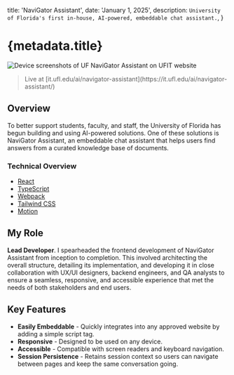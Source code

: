 
  title: 'NaviGator Assistant',
  date: 'January 1, 2025',
  description: `University of Florida's first in-house, AI-powered, embeddable chat assistant.`,
}

# {metadata.title}

<div className={cn('mx-0 md:-mx-20')}>
  <Image
    src={NaviGatorAssistant}
    alt='Device screenshots of UF NaviGator Assistant on UFIT website'
    priority={true}
  />
</div>

<blockquote
  className={cn('[&_*]:before:content-none [&_*]:after:content-none')}
>
  <Subheading>
    Live at
    [it.ufl.edu/ai/navigator-assistant](https://it.ufl.edu/ai/navigator-assistant/)
  </Subheading>
</blockquote>

## Overview

To better support students, faculty, and staff, the University of Florida has begun building and using AI-powered solutions. One of these solutions is NaviGator Assistant, an embeddable chat assistant that helps users find answers from a curated knowledge base of documents.

### Technical Overview

- [React](https://react.dev)
- [TypeScript](https://www.typescriptlang.org)
- [Webpack](https://webpack.js.org)
- [Tailwind CSS](https://tailwindcss.com)
- [Motion](https://motion.dev)

## My Role

**Lead Developer**. I spearheaded the frontend development of NaviGator Assistant from inception to completion. This involved architecting the overall structure, detailing its implementation, and developing it in close collaboration with UX/UI designers, backend engineers, and QA analysts to ensure a seamless, responsive, and accessible experience that met the needs of both stakeholders and end users.

## Key Features

- **Easily Embeddable** - Quickly integrates into any approved website by adding a simple script tag.
- **Responsive** - Designed to be used on any device.
- **Accessible** - Compatible with screen readers and keyboard navigation.
- **Session Persistence** - Retains session context so users can navigate between pages and keep the same conversation going.
